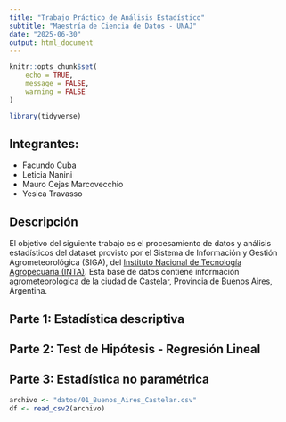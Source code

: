 ```yaml
---
title: "Trabajo Práctico de Análisis Estadístico"
subtitle: "Maestría de Ciencia de Datos - UNAJ"
date: "2025-06-30"
output: html_document
---
```


```r
knitr::opts_chunk$set(
	echo = TRUE,
	message = FALSE,
	warning = FALSE
)

library(tidyverse)

```

## Integrantes:

-   Facundo Cuba
-   Leticia Nanini
-   Mauro Cejas Marcovecchio
-   Yesica Travasso

## Descripción

El objetivo del siguiente trabajo es el procesamiento de datos y análisis estadísticos del dataset provisto por el Sistema de Información y Gestión Agrometeorológica (SIGA), del [Instituto Nacional de Tecnología Agropecuaria (INTA)](https://siga.inta.gob.ar/). Esta base de datos contiene información agrometeorológica de la ciudad de Castelar, Provincia de Buenos Aires, Argentina.

## Parte 1: Estadística descriptiva

## Parte 2: Test de Hipótesis - Regresión Lineal

## Parte 3: Estadística no paramétrica


```r

archivo <- "datos/01_Buenos_Aires_Castelar.csv"
df <- read_csv2(archivo)

```

